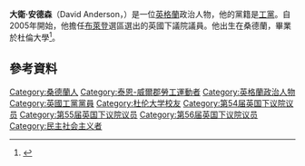 '''大衛·安德森'''（David Anderson，{{bd|1953年|12月3日}}）是一位[[英格蘭|英格蘭]]政治人物，他的黨籍是[[工黨_(英國)|工黨]]。自2005年開始，他擔任[[布萊登_(英國國會選區)|布萊登]]選區選出的英國下議院議員。他出生在桑德蘭，畢業於杜倫大學<ref>{{cite web|url=http://daveanderson.org.uk/|title=Dave Anderson MP -official constituency website|work=Dave Anderson website|accessdate=13 May 2015|archive-url=https://web.archive.org/web/20150518100816/http://daveanderson.org.uk/|archive-date=2015-05-18|dead-url=yes}}</ref>。

==參考資料==
{{Reflist}}

{{杰里米·科尔宾影子内阁}}

{{DEFAULTSORT: Anderson, David}}
[[Category:桑德蘭人|Category:桑德蘭人]]
[[Category:泰恩-威爾郡勞工運動者|Category:泰恩-威爾郡勞工運動者]]
[[Category:英格蘭政治人物|Category:英格蘭政治人物]]
[[Category:英國工黨黨員|Category:英國工黨黨員]]
[[Category:杜伦大学校友|Category:杜伦大学校友]]
[[Category:第54届英国下议院议员|Category:第54届英国下议院议员]]
[[Category:第55届英国下议院议员|Category:第55届英国下议院议员]]
[[Category:第56届英国下议院议员|Category:第56届英国下议院议员]]
[[Category:民主社会主义者|Category:民主社会主义者]]
